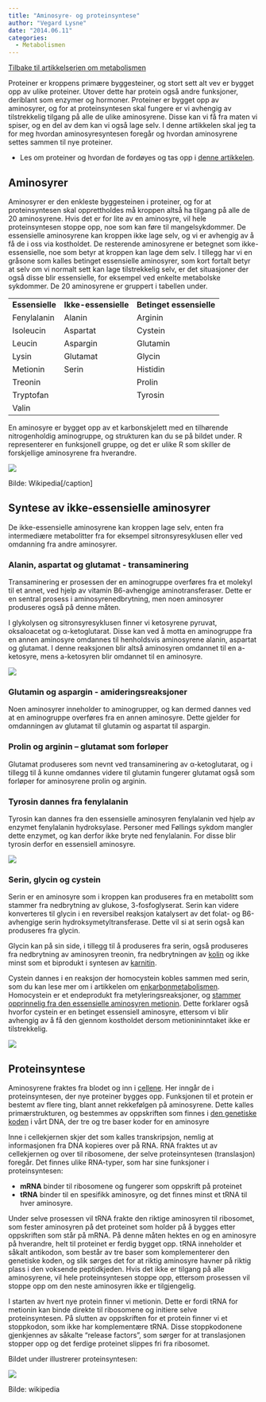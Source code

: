 ```yaml
---
title: "Aminosyre- og proteinsyntese"
author: "Vegard Lysne"
date: "2014.06.11"
categories: 
  - Metabolismen
---
```


[Tilbake til artikkelserien om metabolismen](../../metabolismen.html)

Proteiner er kroppens primære byggesteiner, og stort sett alt vev er bygget opp av ulike proteiner. Utover dette har protein også andre funksjoner, deriblant som enzymer og hormoner. Proteiner er bygget opp av aminosyrer, og for at proteinsyntesen skal fungere er vi avhengig av tilstrekkelig tilgang på alle de ulike aminosyrene. Disse kan vi få fra maten vi spiser, og en del av dem kan vi også lage selv. I denne artikkelen skal jeg ta for meg hvordan aminosyresyntesen foregår og hvordan aminosyrene settes sammen til nye proteiner.

-   Les om proteiner og hvordan de fordøyes og tas opp i [denne artikkelen](../naeringsstoffer/protein.qmd "Protein").

## Aminosyrer

Aminosyrer er den enkleste byggesteinen i proteiner, og for at proteinsyntesen skal opprettholdes må kroppen altså ha tilgang på alle de 20 aminosyrene. Hvis det er for lite av en aminosyre, vil hele proteinsyntesen stoppe opp, noe som kan føre til mangelsykdommer. De essensielle aminosyrene kan kroppen ikke lage selv, og vi er avhengig av å få de i oss via kostholdet. De resterende aminosyrene er betegnet som ikke-essensielle, noe som betyr at kroppen kan lage dem selv. I tillegg har vi en gråsone som kalles betinget essensielle aminosyrer, som kort fortalt betyr at selv om vi normalt sett kan lage tilstrekkelig selv, er det situasjoner der også disse blir essensielle, for eksempel ved enkelte metabolske sykdommer. De 20 aminosyrene er gruppert i tabellen under.

|                 |                      |                          |
|-----------------|----------------------|--------------------------|
| **Essensielle** | **Ikke-essensielle** | **Betinget essensielle** |
| Fenylalanin     | Alanin               | Arginin                  |
| Isoleucin       | Aspartat             | Cystein                  |
| Leucin          | Aspargin             | Glutamin                 |
| Lysin           | Glutamat             | Glycin                   |
| Metionin        | Serin                | Histidin                 |
| Treonin         |                      | Prolin                   |
| Tryptofan       |                      | Tyrosin                  |
| Valin           |                      |                          |

En aminosyre er bygget opp av et karbonskjelett med en tilhørende nitrogenholdig aminogruppe, og strukturen kan du se på bildet under. R representerer en funksjonell gruppe, og det er ulike R som skiller de forskjellige aminosyrene fra hverandre.

![](images/clipboard-1062659921.png)

Bilde: Wikipedia\[/caption\]

## Syntese av ikke-essensielle aminosyrer

De ikke-essensielle aminosyrene kan kroppen lage selv, enten fra intermediære metabolitter fra for eksempel sitronsyresyklusen eller ved omdanning fra andre aminosyrer.

### Alanin, aspartat og glutamat - transaminering

Transaminering er prosessen der en aminogruppe overføres fra et molekyl til et annet, ved hjelp av vitamin B6-avhengige aminotransferaser. Dette er en sentral prosess i aminosyrenedbrytning, men noen aminosyrer produseres også på denne måten.

I glykolysen og sitronsyresyklusen finner vi ketosyrene pyruvat, oksaloacetat og α-ketoglutarat. Disse kan ved å motta en aminogruppe fra en annen aminosyre omdannes til henholdsvis aminosyrene alanin, aspartat og glutamat. I denne reaksjonen blir altså aminosyren omdannet til en a-ketosyre, mens a-ketosyren blir omdannet til en aminosyre.

![](images/clipboard-3590620592.png)

### Glutamin og aspargin - amideringsreaksjoner

Noen aminosyrer inneholder to aminogrupper, og kan dermed dannes ved at en aminogruppe overføres fra en annen aminosyre. Dette gjelder for omdanningen av glutamat til glutamin og aspartat til aspargin.

### Prolin og arginin – glutamat som forløper

Glutamat produseres som nevnt ved transaminering av α-ketoglutarat, og i tillegg til å kunne omdannes videre til glutamin fungerer glutamat også som forløper for aminosyrene prolin og arginin.

### Tyrosin dannes fra fenylalanin

Tyrosin kan dannes fra den essensielle aminosyren fenylalanin ved hjelp av enzymet fenylalanin hydroksylase. Personer med Føllings sykdom mangler dette enzymet, og kan derfor ikke bryte ned fenylalanin. For disse blir tyrosin derfor en essensiell aminosyre.

![](images/clipboard-1931111471.png)

### Serin, glycin og cystein

Serin er en aminosyre som i kroppen kan produseres fra en metabolitt som stammer fra nedbrytning av glukose, 3-fosfoglyserat. Serin kan videre konverteres til glycin i en reversibel reaksjon katalysert av det folat- og B6-avhengige serin hydroksymetyltransferase. Dette vil si at serin også kan produseres fra glycin.

Glycin kan på sin side, i tillegg til å produseres fra serin, også produseres fra nedbrytning av aminosyren treonin, fra nedbrytningen av [kolin](../bioblikk-kolin.qmd "Bioblikk: Andre bioaktive stoffer i mat – Choline") og ikke minst som et biprodukt i syntesen av [karnitin](../bioblikk-karnitin.qmd "Bioblikk – Karnitin").

Cystein dannes i en reaksjon der homocystein kobles sammen med serin, som du kan lese mer om i artikkelen om [enkarbonmetabolismen](../bioblikk-enkarbonmetabolismen.qmd "Bioblikk: Enkarbonmetabolismen, en introduksjon"). Homocystein er et endeprodukt fra metyleringsreaksjoner, og [stammer opprinnelig fra den essensielle aminosyren metionin](../bioblikk-metyleringssyklus.qmd "Bioblikk: Metyleringssyklus"). Dette forklarer også hvorfor cystein er en betinget essensiell aminosyre, ettersom vi blir avhengig av å få den gjennom kostholdet dersom metionininntaket ikke er tilstrekkelig.

![](images/clipboard-3479256886.png)

## Proteinsyntese

Aminosyrene fraktes fra blodet og inn i [cellene](../fysiologi/cellen.qmd "Cellen"). Her inngår de i proteinsyntesen, der nye proteiner bygges opp. Funksjonen til et protein er bestemt av flere ting, blant annet rekkefølgen på aminosyrene. Dette kalles primærstrukturen, og bestemmes av oppskriften som finnes i [den genetiske koden](genetikk.qmd "Genetiske og metabolske sykdommer – genetikk") i vårt DNA, der tre og tre baser koder for en aminosyre

Inne i cellekjernen skjer det som kalles transkripsjon, nemlig at informasjonen fra DNA kopieres over på RNA. RNA fraktes ut av cellekjernen og over til ribosomene, der selve proteinsyntesen (translasjon) foregår. Det finnes ulike RNA-typer, som har sine funksjoner i proteinsyntesen:

- **mRNA** binder til ribosomene og fungerer som oppskrift på proteinet
- **tRNA** binder til en spesifikk aminosyre, og det finnes minst et tRNA til hver aminosyre.

Under selve prosessen vil tRNA frakte den riktige aminosyren til ribosomet, som fester aminosyren på det proteinet som holder på å bygges etter oppskriften som står på mRNA. På denne måten hektes en og en aminosyre på hverandre, helt til proteinet er ferdig bygget opp. tRNA inneholder et såkalt antikodon, som består av tre baser som komplementerer den genetiske koden, og slik sørges det for at riktig aminosyre havner på riktig plass i den voksende peptidkjeden. Hvis det ikke er tilgang på alle aminosyrene, vil hele proteinsyntesen stoppe opp, ettersom prosessen vil stoppe opp om den neste aminosyren ikke er tilgjengelig.

I starten av hvert nye protein finner vi metionin. Dette er fordi tRNA for metionin kan binde direkte til ribosomene og initiere selve proteinsyntesen. På slutten av oppskriften for et protein finner vi et stoppkodon, som ikke har komplementære tRNA. Disse stoppkodonene gjenkjennes av såkalte "release factors", som sørger for at translasjonen stopper opp og det ferdige proteinet slippes fri fra ribosomet.

Bildet under illustrerer proteinsyntesen:

![](images/clipboard-2609922565.png)

Bilde: wikipedia
